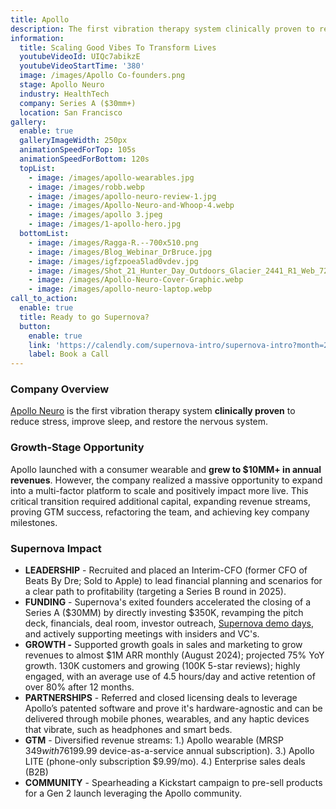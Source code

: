 ```yaml
---
title: Apollo
description: The first vibration therapy system clinically proven to reduce stress
information:
  title: Scaling Good Vibes To Transform Lives
  youtubeVideoId: UIQc7abikzE
  youtubeVideoStartTime: '380'
  image: /images/Apollo Co-founders.png
  stage: Apollo Neuro
  industry: HealthTech
  company: Series A ($30mm+)
  location: San Francisco
gallery:
  enable: true
  galleryImageWidth: 250px
  animationSpeedForTop: 105s
  animationSpeedForBottom: 120s
  topList:
    - image: /images/apollo-wearables.jpg
    - image: /images/robb.webp
    - image: /images/apollo-neuro-review-1.jpg
    - image: /images/Apollo-Neuro-and-Whoop-4.webp
    - image: /images/apollo 3.jpeg
    - image: /images/1-apollo-hero.jpg
  bottomList:
    - image: /images/Ragga-R.--700x510.png
    - image: /images/Blog_Webinar_DrBruce.jpg
    - image: /images/igfzpoea5lad0vdev.jpg
    - image: /images/Shot_21_Hunter_Day_Outdoors_Glacier_2441_R1_Web_720x.jpeg
    - image: /images/Apollo-Neuro-Cover-Graphic.webp
    - image: /images/apollo-neuro-laptop.webp
call_to_action:
  enable: true
  title: Ready to go Supernova?
  button:
    enable: true
    link: 'https://calendly.com/supernova-intro/supernova-intro?month=2024-10'
    label: Book a Call
---
```


### Company Overview

[Apollo Neuro](https://apolloneuro.com/) is the first vibration therapy system **clinically proven** to reduce stress, improve sleep, and restore the nervous system.

### Growth-Stage Opportunity

Apollo launched with a consumer wearable and **grew to $10MM+ in annual revenues**. However, the company realized a massive opportunity to expand into a multi-factor platform to scale and positively impact more live. This critical transition required additional capital, expanding revenue streams, proving GTM success, refactoring the team, and achieving key company milestones.

### Supernova Impact

* **LEADERSHIP** - Recruited and placed an Interim-CFO (former CFO of Beats By Dre; Sold to Apple) to lead financial planning and scenarios for a clear path to profitability (targeting a Series B round in 2025).
* **FUNDING** - Supernova's exited founders accelerated the closing of a Series A ($30MM) by directly investing $350K, revamping the pitch deck, financials, deal room, investor outreach,  [Supernova demo days](https://kern.al/event/supernova-demo-day), and actively supporting meetings with insiders and VC's.
* **GROWTH -** Supported growth goals in sales and marketing to grow revenues to almost $1M ARR monthly (August 2024); projected 75% YoY growth. 130K customers and growing (100K 5-star reviews); highly engaged, with an average use of 4.5 hours/day and active retention of over 80% after 12 months.
* **PARTNERSHIPS** - Referred and closed licensing deals to leverage Apollo’s patented software and prove it's hardware-agnostic and can be delivered through mobile phones, wearables, and any haptic devices that vibrate, such as headphones and smart beds.
* **GTM** - Diversified revenue streams: 1.) Apollo wearable (MRSP $349 with 76% gross margin) and 2.) AI Vibes ($199.99 device-as-a-service annual subscription). 3.) Apollo LITE (phone-only subscription $9.99/mo). 4.) Enterprise sales deals (B2B)
* **COMMUNITY** - Spearheading a Kickstart campaign to pre-sell products for a Gen 2 launch leveraging the Apollo community.

<BlockQuote customerImage="/images/Kathryn.avif" customerName="Kathryn Fantauzzi" customerRole="CEO/Co-founder of Apollo Neuro" content="Scaling a company is hard AF. Supernova is a game-changer!" />

